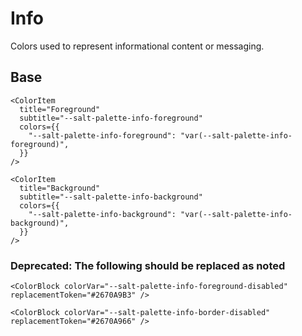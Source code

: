 
<Meta title="Theme/Palettes/Info" />

# Info

Colors used to represent informational content or messaging.

## Base

<ColorContainer className="paletteContainer">
  <ColorPalette className="docs">
    <ColorItem
      title="Border"
      subtitle="--salt-palette-info-border"
      colors={{
        "--salt-palette-info-border": "var(--salt-palette-info-border)",
      }}
    />

    <ColorItem
      title="Foreground"
      subtitle="--salt-palette-info-foreground"
      colors={{
        "--salt-palette-info-foreground": "var(--salt-palette-info-foreground)",
      }}
    />

    <ColorItem
      title="Background"
      subtitle="--salt-palette-info-background"
      colors={{
        "--salt-palette-info-background": "var(--salt-palette-info-background)",
      }}
    />

  </ColorPalette>
</ColorContainer>

### **Deprecated:** The following should be replaced as noted

<Canvas>
  <DocGrid withNotes>
    <ColorBlock colorVar="--salt-palette-info-background-emphasize" replacementToken="--salt-palette-info-background" />

    <ColorBlock colorVar="--salt-palette-info-foreground-disabled" replacementToken="#2670A9B3" />

    <ColorBlock colorVar="--salt-palette-info-border-disabled" replacementToken="#2670A966" />

  </DocGrid>
</Canvas>
